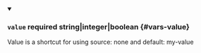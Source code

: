 
<details className="config-field" data-expandable="false" open>
<summary>

### `value` <span class="config-field-required" data-required="false">required</span> <span class="config-field-type">string|integer|boolean</span> <span class="config-field-default"></span> <span class="config-field-enum"></span> {#vars-value}

Value is a shortcut for using source: none and default: my-value

</summary>



</details>
